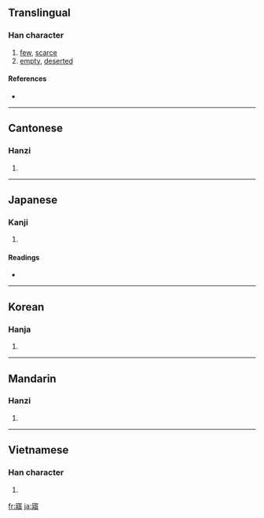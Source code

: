 ==Translingual==

===Han character===
{{Han char|rn=40|rad=宀|as=11|sn=14|four=3026<sub>1</sub>|canj=十女一口 (JVMR)}}

# [[few]], [[scarce]]
# [[empty]], [[deserted]]

====References====
* {{Han ref|kx=0291.010|dkj=07291|dj=0575.040|hdz=20950.030|uh=5BE4|ud=23524|bh=B9ED|bd=47597}}

----

==Cantonese==

===Hanzi===
{{yue-hanzi|jyut=|y=ng6}}

# {{defn|Cantonese|sort=宀11}}

----

==Japanese==

===Kanji===
{{ja-kanji|grade=|rs=宀11}}

# {{defn|Japanese}}

====Readings====
* {{ja-readings|on=[[ご]] (go)|kun=[[さめる]] (sameru)}}

----

==Korean==

===Hanja===
{{ko-hanja|hangeul=오|rv=o|mr=o}}

# {{defn|Korean|sort=宀11}}

----

==Mandarin==

===Hanzi===
{{cmn-hanzi|pin=[[wù]] ([[wu4]])|wg=wu<sup>4</sup>}}

# {{defn|Mandarin|sort=宀11}}

----

==Vietnamese==

===Han character===
{{vi-hantu|[[ngụ]], [[ngộ]]|rs=宀11}}

# {{defn|Vietnamese|sort=宀11}}

[[fr:寤]]
[[ja:寤]]